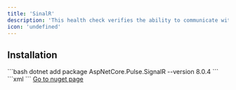 ```yaml
---
title: 'SinalR'
description: 'This health check verifies the ability to communicate with SinalR'
icon: 'undefined'
---
```


## Installation

<Tabs>
  <Tab title=".NET CLI">
    ```bash
    dotnet add package AspNetCore.Pulse.SignalR --version 8.0.4
    ```
  </Tab>
  <Tab title="Package Reference">
    ```xml
    <PackageReference Include="AspNetCore.Pulse.SignalR" Version="8.0.4" />
    ```
  </Tab>
  <Tab title="Nuget">
    <a href="https://www.nuget.org/packages/AspNetCore.Pulse.SignalR/" target="_blank">Go to nuget page</a>
  </Tab>
</Tabs>



